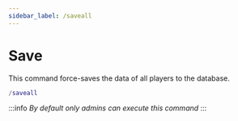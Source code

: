 ```yaml
---
sidebar_label: /saveall
---
```


# Save

This command force-saves the data of all players to the database.

```lua
/saveall
```

:::info
_By default only admins can execute this command_
:::
